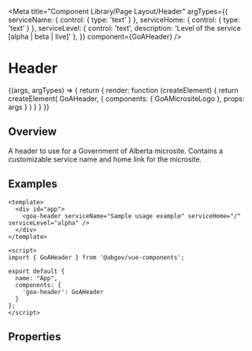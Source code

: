 

<Meta title="Component Library/Page Layout/Header"
  argTypes={{
    serviceName: { control: { type: 'text' } },
    serviceHome: { control: { type: 'text' } },
    serviceLevel: { control: 'text', description: 'Level of the service [alpha | beta | live]' },
  }}
  component={GoAHeader} />

# Header

<Canvas>
  <Story name="Header" height={150}
    args={{
      serviceName: 'Digital Service Name (microsite)',
      serviceHome: '/',
      serviceLevel: 'beta'
    }}>
    {(args, argTypes) => {
      return {
        render: function (createElement) {
          return createElement(
            GoAHeader, {
              components: { GoAMicrositeLogo },
              props: args
            }
          )
        }
      }
    }}
  </Story>
</Canvas>

## Overview

A header to use for a Government of Alberta microsite.  Contains a customizable service name and home link for the microsite.

## Examples
```
<template>
  <div id="app">
    <goa-header serviceName="Sample usage example" serviceHome="/" serviceLevel="alpha" />
  </div>
</template>

<script>
import { GoAHeader } from '@abgov/vue-components';

export default {
  name: "App",
  components: {
    'goa-header': GoAHeader
  }
};
</script>
```

## Properties

<ArgsTable of={GoAHeader} />
